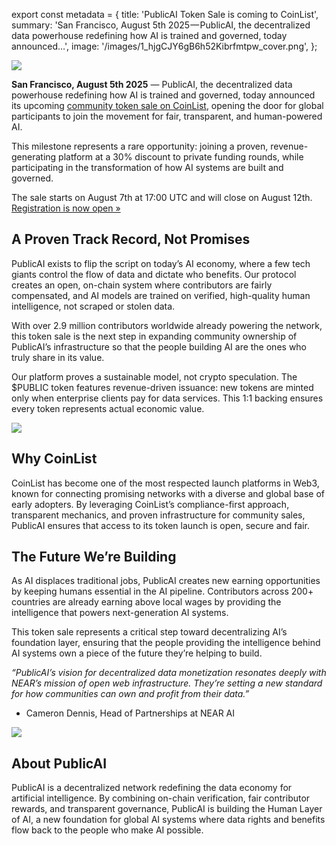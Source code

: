 ﻿export const metadata = {
  title: 'PublicAI Token Sale is coming to CoinList',
  summary:
    'San Francisco, August 5th 2025 — PublicAI, the decentralized data powerhouse redefining how AI is trained and governed, today announced…',
  image: '/images/1_hjgCJY6gB6h52Kibrfmtpw_cover.png',
};

![](/images/1_hjgCJY6gB6h52Kibrfmtpw.png)

**San Francisco, August 5th 2025** — PublicAI, the decentralized data powerhouse redefining how AI is trained and governed, today announced its upcoming [community token sale on CoinList](https://coinlist.co/publicai), opening the door for global participants to join the movement for fair, transparent, and human-powered AI.

This milestone represents a rare opportunity: joining a proven, revenue-generating platform at a 30% discount to private funding rounds, while participating in the transformation of how AI systems are built and governed.

The sale starts on August 7th at 17:00 UTC and will close on August 12th. [Registration is now open »](https://coinlist.co/publicai)

## A Proven Track Record, Not Promises

PublicAI exists to flip the script on today’s AI economy, where a few tech giants control the flow of data and dictate who benefits. Our protocol creates an open, on-chain system where contributors are fairly compensated, and AI models are trained on verified, high-quality human intelligence, not scraped or stolen data.

With over 2.9 million contributors worldwide already powering the network, this token sale is the next step in expanding community ownership of PublicAI’s infrastructure so that the people building AI are the ones who truly share in its value.

Our platform proves a sustainable model, not crypto speculation. The $PUBLIC token features revenue-driven issuance: new tokens are minted only when enterprise clients pay for data services. This 1:1 backing ensures every token represents actual economic value.

![](/images/1_w_b_8LEq92F6GsHaIVzipw.png)

## Why CoinList

CoinList has become one of the most respected launch platforms in Web3, known for connecting promising networks with a diverse and global base of early adopters. By leveraging CoinList’s compliance-first approach, transparent mechanics, and proven infrastructure for community sales, PublicAI ensures that access to its token launch is open, secure and fair.

## The Future We’re Building

As AI displaces traditional jobs, PublicAI creates new earning opportunities by keeping humans essential in the AI pipeline. Contributors across 200+ countries are already earning above local wages by providing the intelligence that powers next-generation AI systems.

This token sale represents a critical step toward decentralizing AI’s foundation layer, ensuring that the people providing the intelligence behind AI systems own a piece of the future they’re helping to build.

_“PublicAI’s vision for decentralized data monetization resonates deeply with NEAR’s mission of open web infrastructure. They’re setting a new standard for how communities can own and profit from their data.”_

- Cameron Dennis, Head of Partnerships at NEAR AI

![](/images/1_zMBu6Ibxfz1qyYMnTw9HRA.png)

## About PublicAI

PublicAI is a decentralized network redefining the data economy for artificial intelligence. By combining on-chain verification, fair contributor rewards, and transparent governance, PublicAI is building the Human Layer of AI, a new foundation for global AI systems where data rights and benefits flow back to the people who make AI possible.
